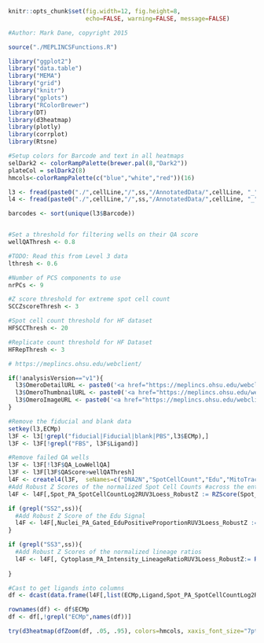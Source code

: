 
```r
knitr::opts_chunk$set(fig.width=12, fig.height=8,
                      echo=FALSE, warning=FALSE, message=FALSE)
```


```r
#Author: Mark Dane, copyright 2015

source("./MEPLINCSFunctions.R")

```



```r
library("ggplot2")
library("data.table")
library("MEMA")
library("grid")
library("knitr")
library("gplots")
library("RColorBrewer")
library(DT)
library(d3heatmap)
library(plotly)
library(corrplot)
library(Rtsne)

#Setup colors for Barcode and text in all heatmaps
selDark2 <- colorRampPalette(brewer.pal(8,"Dark2"))
plateCol = selDark2(8)
hmcols<-colorRampPalette(c("blue","white","red"))(16)

l3 <- fread(paste0("./",cellLine,"/",ss,"/AnnotatedData/",cellLine, "_",ss,"_",rawDataVersion,"_",analysisVersion,"_Level3.txt"), showProgress = FALSE)
l4 <- fread(paste0("./",cellLine,"/",ss,"/AnnotatedData/",cellLine, "_",ss,"_",rawDataVersion,"_",analysisVersion,"_Level4.txt"), showProgress = FALSE)

barcodes <- sort(unique(l3$Barcode))


#Set a threshold for filtering wells on their QA score
wellQAThresh <- 0.8

#TODO: Read this from Level 3 data
lthresh <- 0.6

#Number of PCS components to use
nrPCs <- 9

#Z score threshold for extreme spot cell count
SCCZscoreThresh <- 3

#Spot cell count threshold for HF dataset
HFSCCThresh <- 20

#Replicate count threshold for HF Dataset
HFRepThresh <- 3

# https://meplincs.ohsu.edu/webclient/

if(!analysisVersion=="v1"){
  l3$OmeroDetailURL <- paste0('<a href="https://meplincs.ohsu.edu/webclient/img_detail/',l3$ImageID,'/"',' target="_blank">Omero</a>')
  l3$OmeroThumbnailURL <- paste0('<a href="https://meplincs.ohsu.edu/webclient/render_thumbnail/',l3$ImageID,'/"',' target="_blank">Omero</a>')
  l3$OmeroImageURL <- paste0('<a href="https://meplincs.ohsu.edu/webclient/render_image/',l3$ImageID,'/"',' target="_blank">Omero</a>')
}

```


```r

#Remove the fiducial and blank data
setkey(l3,ECMp)
l3F <- l3[!grepl("fiducial|Fiducial|blank|PBS",l3$ECMp),]
l3F <- l3F[!grepl("FBS", l3F$Ligand)]

#Remove failed QA wells
l3F <- l3F[!l3F$QA_LowWellQA]
l3F <- l3F[l3F$QAScore>wellQAThresh]
l4F <- createl4(l3F,  seNames=c("DNA2N","SpotCellCount","Edu","MitoTracker","KRT","Lineage","Fibrillarin"))
#Add Robust Z Scores of the normalized Spot Cell Counts #across the entire staining set
l4F <- l4F[,Spot_PA_SpotCellCountLog2RUV3Loess_RobustZ := RZScore(Spot_PA_SpotCellCountLog2RUV3Loess)]

if (grepl("SS2",ss)){
  #Add Robust Z Score of the Edu Signal
  l4F <- l4F[,Nuclei_PA_Gated_EduPositiveProportionRUV3Loess_RobustZ := RZScore(Nuclei_PA_Gated_EduPositiveProportionRUV3Loess)]
}

if (grepl("SS3",ss)){
  #Add Robust Z Scores of the normalized lineage ratios
  l4F <- l4F[, Cytoplasm_PA_Intensity_LineageRatioRUV3Loess_RobustZ:= RZScore(Cytoplasm_PA_Intensity_LineageRatioRUV3Loess)]
  
}

```


```r
#Cast to get ligands into columns
df <- dcast(data.frame(l4F[,list(ECMp,Ligand,Spot_PA_SpotCellCountLog2RUV3Loess,Barcode)]),ECMp~Ligand, value.var = "Spot_PA_SpotCellCountLog2RUV3Loess")

rownames(df) <- df$ECMp
df <- df[,!grepl("ECMp",names(df))]

try(d3heatmap(dfZoom(df, .05, .95), colors=hmcols, xaxis_font_size="7pt", yaxis_font_size="6pt"), TRUE)

```


